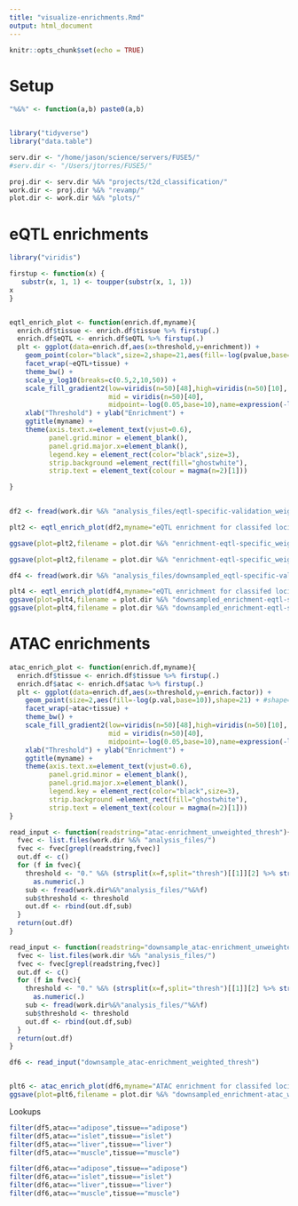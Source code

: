 ```yaml
---
title: "visualize-enrichments.Rmd"
output: html_document
---
```


```r
knitr::opts_chunk$set(echo = TRUE)
```


# Setup 

```r

"%&%" <- function(a,b) paste0(a,b)


library("tidyverse")
library("data.table")

serv.dir <- "/home/jason/science/servers/FUSE5/"
#serv.dir <- "/Users/jtorres/FUSE5/"

proj.dir <- serv.dir %&% "projects/t2d_classification/"
work.dir <- proj.dir %&% "revamp/"
plot.dir <- work.dir %&% "plots/"


```



# eQTL enrichments 

```r

library("viridis")

firstup <- function(x) {
   substr(x, 1, 1) <- toupper(substr(x, 1, 1))
x
}


eqtl_enrich_plot <- function(enrich.df,myname){
  enrich.df$tissue <- enrich.df$tissue %>% firstup(.)
  enrich.df$eQTL <- enrich.df$eQTL %>% firstup(.)
  plt <- ggplot(data=enrich.df,aes(x=threshold,y=enrichment)) + 
    geom_point(color="black",size=2,shape=21,aes(fill=-log(pvalue,base=10))) + #,shape=as.factor(threshold))) + 
    facet_wrap(~eQTL+tissue) + 
    theme_bw() + 
    scale_y_log10(breaks=c(0.5,2,10,50)) +
    scale_fill_gradient2(low=viridis(n=50)[48],high=viridis(n=50)[10],
                         mid = viridis(n=50)[40],
                         midpoint=-log(0.05,base=10),name=expression(-log10(p))) + 
    xlab("Threshold") + ylab("Enrichment") + 
    ggtitle(myname) +
    theme(axis.text.x=element_text(vjust=0.6),
          panel.grid.minor = element_blank(),
          panel.grid.major.x=element_blank(),
          legend.key = element_rect(color="black",size=3),
          strip.background =element_rect(fill="ghostwhite"),
          strip.text = element_text(colour = magma(n=2)[1]))

}
 
```


```r

df2 <- fread(work.dir %&% "analysis_files/eqtl-specific-validation_weighted.txt")

plt2 <- eqtl_enrich_plot(df2,myname="eQTL enrichment for classifed loci (weighted)")

ggsave(plot=plt2,filename = plot.dir %&% "enrichment-eqtl-specific_weighted.png",width=8,height=6)

ggsave(plot=plt2,filename = plot.dir %&% "enrichment-eqtl-specific_weighted.pdf",width=8,height=6)
```


```r

df4 <- fread(work.dir %&% "analysis_files/downsampled_eqtl-specific-validation_weighted.txt")

plt4 <- eqtl_enrich_plot(df4,myname="eQTL enrichment for classifed loci (weighted, downsampled)")
ggsave(plot=plt4,filename = plot.dir %&% "downsampled_enrichment-eqtl-specific_weighted.png",width=8,height=6)
ggsave(plot=plt4,filename = plot.dir %&% "downsampled_enrichment-eqtl-specific_weighted.pdf",width=8,height=6)

```


# ATAC enrichments 


```r

atac_enrich_plot <- function(enrich.df,myname){
  enrich.df$tissue <- enrich.df$tissue %>% firstup(.)
  enrich.df$atac <- enrich.df$atac %>% firstup(.)
  plt <- ggplot(data=enrich.df,aes(x=threshold,y=enrich.factor)) + 
    geom_point(size=2,aes(fill=-log(p.val,base=10)),shape=21) + #shape=as.factor(threshold))) + 
    facet_wrap(~atac+tissue) + 
    theme_bw() + 
    scale_fill_gradient2(low=viridis(n=50)[48],high=viridis(n=50)[10],
                         mid = viridis(n=50)[40],
                         midpoint=-log(0.05,base=10),name=expression(-log10(p))) + 
    xlab("Threshold") + ylab("Enrichment") + 
    ggtitle(myname) +
    theme(axis.text.x=element_text(vjust=0.6),
          panel.grid.minor = element_blank(),
          panel.grid.major.x=element_blank(),
          legend.key = element_rect(color="black",size=3),
          strip.background =element_rect(fill="ghostwhite"),
          strip.text = element_text(colour = magma(n=2)[1]))
}

```


```r

read_input <- function(readstring="atac-enrichment_unweighted_thresh"){
  fvec <- list.files(work.dir %&% "analysis_files/")
  fvec <- fvec[grepl(readstring,fvec)]
  out.df <- c()
  for (f in fvec){
    threshold <- "0." %&% (strsplit(x=f,split="thresh")[[1]][2] %>% strsplit(.,".",fixed=TRUE))[[1]][1] %>% 
      as.numeric(.)
    sub <- fread(work.dir%&%"analysis_files/"%&%f)
    sub$threshold <- threshold
    out.df <- rbind(out.df,sub)
  }
  return(out.df)
}


```


```r

read_input <- function(readstring="downsample_atac-enrichment_unweighted_thresh"){
  fvec <- list.files(work.dir %&% "analysis_files/")
  fvec <- fvec[grepl(readstring,fvec)]
  out.df <- c()
  for (f in fvec){
    threshold <- "0." %&% (strsplit(x=f,split="thresh")[[1]][2] %>% strsplit(.,".",fixed=TRUE))[[1]][1] %>% 
      as.numeric(.)
    sub <- fread(work.dir%&%"analysis_files/"%&%f)
    sub$threshold <- threshold
    out.df <- rbind(out.df,sub)
  }
  return(out.df)
}

df6 <- read_input("downsample_atac-enrichment_weighted_thresh")


plt6 <- atac_enrich_plot(df6,myname="ATAC enrichment for classifed loci (weighted, downsampled)")
ggsave(plot=plt6,filename = plot.dir %&% "downsampled_enrichment-atac_weighted.png",width=9,height=6.5)


```

Lookups

```r

filter(df5,atac=="adipose",tissue=="adipose")
filter(df5,atac=="islet",tissue=="islet")
filter(df5,atac=="liver",tissue=="liver")
filter(df5,atac=="muscle",tissue=="muscle")

filter(df6,atac=="adipose",tissue=="adipose")
filter(df6,atac=="islet",tissue=="islet")
filter(df6,atac=="liver",tissue=="liver")
filter(df6,atac=="muscle",tissue=="muscle")

```


